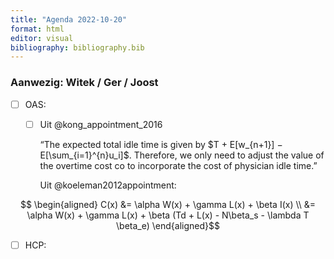 ```yaml
---
title: "Agenda 2022-10-20"
format: html
editor: visual
bibliography: bibliography.bib
---
```


### Aanwezig: Witek / Ger / Joost

-   [ ] OAS:

    -   [ ] Uit @kong_appointment_2016

        "The expected total idle time is given by $T + E[w_{n+1}] − E[\sum_{i=1}^{n}u_i]$. Therefore, we only need to adjust the value of the overtime cost co to incorporate the cost of physician idle time."

        Uit @koeleman2012appointment:

$$ \begin{aligned} C(x) &= \alpha W(x) + \gamma L(x) + \beta I(x)  \\ &= \alpha W(x) + \gamma L(x) + \beta (Td + L(x) - N\beta_s - \lambda T \beta_e) \end{aligned}$$

-   [ ] HCP:
